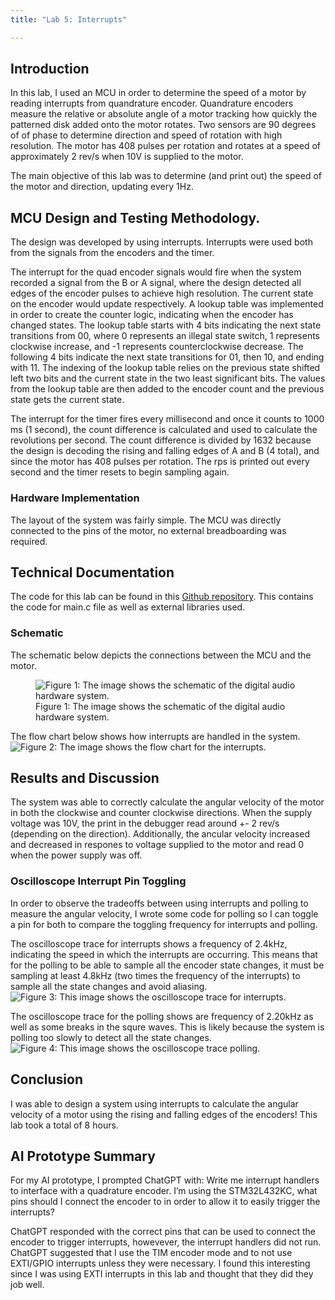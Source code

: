```yaml
---
title: "Lab 5: Interrupts"

---
```


## Introduction
In this lab, I used an MCU in order to determine the speed of a motor by reading interrupts from quandrature encoder. Quandrature encoders measure the relative or absolute angle of a motor tracking how quickly the patterned disk added onto the motor rotates. Two sensors are 90 degrees of of phase to determine direction and speed of rotation with high resolution. The motor has 408 pulses per rotation and rotates at a speed of approximately 2 rev/s when 10V is supplied to the motor. 

The main objective of this lab was to determine (and print out) the speed of the motor and direction, updating every 1Hz. 


## MCU Design and Testing Methodology. 
The design was developed by using interrupts. Interrupts were used both from the signals from the encoders and the timer. 


The interrupt for the quad encoder signals would fire when the system recorded a signal from the B or A signal, where the design detected all edges of the encoder pulses to achieve high resolution. The current state on the encoder would update respectively. A lookup table was implemented in order to create the counter logic, indicating when the encoder has changed states. The lookup table starts with 4 bits indicating the next state transitions from 00, where 0 represents an illegal state switch, 1 represents clockwise increase, and -1 represents counterclockwise decrease. The following 4 bits indicate the next state transitions for 01, then 10, and ending with 11. The indexing of the lookup table relies on the previous state shifted left two bits and the current state in the two least significant bits. The values from the lookup table are then added to the encoder count and the previous state gets the current state.

The interrupt for the timer fires every millisecond and once it counts to 1000 ms (1 second), the count difference is calculated and used to calculate the revolutions per second. The count difference is divided by 1632 because the design is decoding the rising and falling edges of A and B (4 total), and since the motor has 408 pulses per rotation. The rps is printed out every second and the timer resets to begin sampling again.


### Hardware Implementation
The layout of the system was fairly simple. The MCU was directly connected to the pins of the motor, no external breadboarding was required. 

## Technical Documentation
The code for this lab can be found in this [Github repository](https://github.com/juliacygong/E155/tree/main/lab05). This contains the code for main.c file as well as external libraries used. 

### Schematic
The schematic below depicts the connections between the MCU and the motor. 

![Figure 1: The image shows the schematic of the digital audio hardware system.](images/lab5_schematic.png)

The flow chart below shows how interrupts are handled in the system.
![Figure 2: The image shows the flow chart for the interrupts.](images/flowchart.png)


## Results and Discussion
The system was able to correctly calculate the angular velocity of the motor in both the clockwise and counter clockwise directions. When the supply voltage was 10V, the print in the debugger read around +- 2 rev/s (depending on the direction). Additionally, the ancular velocity increased and decreased in respones to voltage supplied to the motor and read 0 when the power supply was off. 

### Oscilloscope Interrupt Pin Toggling

In order to observe the tradeoffs between using interrupts and polling to measure the angular velocity, I wrote some code for polling so I can toggle a pin for both to compare the toggling frequency for interrupts and polling.

The oscilloscope trace for interrupts shows a frequency of 2.4kHz, indicating the speed in which the interrupts are occurring. This means that for the polling to be able to sample all the encoder state changes, it must be sampling at least 4.8kHz (two times the frequency of the interrupts) to sample all the state changes and avoid aliasing. 
![Figure 3: This image shows the oscilloscope trace for interrupts.](images/itrace.JPG)

The oscilloscope trace for the polling shows are frequency of 2.20kHz as well as some breaks in the squre waves. This is likely because the system is polling too slowly to detect all the state changes.
![Figure 4: This image shows the oscilloscope trace polling.](images/pscope.JPG)

## Conclusion
I was able to design a system using interrupts to calculate the angular velocity of a motor using the rising and falling edges of the encoders!
This lab took a total of 8 hours. 

## AI Prototype Summary
For my AI prototype, I prompted ChatGPT with: Write me interrupt handlers to interface with a quadrature encoder. I’m using the STM32L432KC, what pins should I connect the encoder to in order to allow it to easily trigger the interrupts?

ChatGPT responded with the correct pins that can be used to connect the encoder to trigger interrupts, howevever, the interrupt handlers did not run. ChatGPT suggested that I use the TIM encoder mode and to not use EXTI/GPIO interrupts unless they were necessary. I found this interesting since I was using EXTI interrupts in this lab and thought that they did they job well. 
 